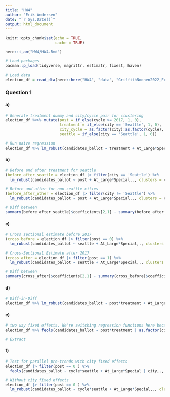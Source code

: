 ```yaml
---
title: "HW4"
author: "Erik Andersen"
date: "`r Sys.Date()`"
output: html_document
---
```


```r
knitr::opts_chunk$set(echo = TRUE,
                      cache = TRUE)
```

```r
here::i_am("HW4/HW4.Rmd")

# Load packages
pacman::p_load(tidyverse, magrittr, estimatr, fixest, haven)
```

```r
# Load data
election_df = read_dta(here::here("HW4", "data", "GriffithNoonen2022_Econ587.dta"))
```

### Question 1

#### a)

```r
# Generate treatment dummy and city/cycle pair for clustering
election_df %<>% mutate(post = if_else(cycle >= 2017, 1, 0), 
                        treatment = if_else(city == 'Seattle', 1, 0),
                        city_cycle = as.factor(city):as.factor(cycle),
                        seattle = if_else(city == 'Seattle', 1, 0))

# Run naive regression
election_df %>% lm_robust(candidates_ballot ~ treatment + At_Large*Special,., clusters = city_cycle)
```

#### b)

```r
# Before and after treatment for seattle
(before_after_seattle = election_df |> filter(city == 'Seattle') %>%
  lm_robust(candidates_ballot ~ post + At_Large*Special,., clusters = city_cycle))

# Before and after for non-seattle cities
(before_after_other = election_df |> filter(city != 'Seattle') %>%
  lm_robust(candidates_ballot ~ post + At_Large*Special,., clusters = city_cycle))

# Diff between
summary(before_after_seattle)$coefficients[2,1] - summary(before_after_other)$coefficients[2,1]
```

#### c)

```r
# Cross sectional estimate before 2017
(cross_before = election_df |> filter(post == 0) %>%
  lm_robust(candidates_ballot ~ seattle + At_Large*Special,., clusters = city_cycle))

# Cross-Sectional Estimate after 2017
(cross_after = election_df |> filter(post == 1) %>%
  lm_robust(candidates_ballot ~ seattle + At_Large*Special,., clusters = city_cycle))

# Diff between
summary(cross_after)$coefficients[2,1] - summary(cross_before)$coefficients[2,1]
```


#### d)

```r
# Diff-in-Diff
election_df %>% lm_robust(candidates_ballot ~ post*treatment + At_Large*Special,., clusters = city_cycle) # 2.8
```

#### e)

```r
# two way fixed effects. We're switching regression functions here because it has prettier output, and seems to calculate standard errors in a slightly different way that matches the paper
election_df %>% feols(candidates_ballot ~ post*treatment | as.factor(city) + as.factor(cycle) + At_Large*Special,., cluster = "city_cycle") # Point estimate and se match

# Extract
```

#### f)

```r
# Test for parallel pre-trends with city fixed effects
election_df |> filter(post == 0 ) %>%
  feols(candidates_ballot ~ cycle*seattle + At_Large*Special | city,., clusters = "city_cycle")

# Without city fixed effects
election_df |> filter(post == 0 ) %>%
  lm_robust(candidates_ballot ~ cycle*seattle + At_Large*Special,., clusters = city_cycle)
```






























